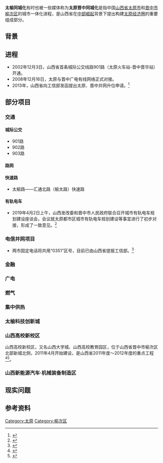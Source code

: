 {{expand|time=2013-12-23T13:49:26+00:00}}
'''太榆同城化'''有时也被一些媒体称为'''太原晋中同城化'''是指中国[[山西省|山西省]][[太原市|太原市]]和[[晋中市|晋中市]][[榆次区|榆次区]]的城市一体化进程，是山西省在[[中部崛起|中部崛起]]背景下提出构建[[太原经济圈|太原经济圈]]的重要组成部分。

== 背景 ==

== 进程 ==
*2002年12月3日，山西省首条城际公交线路901路（太原火车站-晋中晋华站）开通。
*2008年12月16日，太原与晋中广电有线网络正式对接。
*2013年，山西省向工信部发函提出太原、晋中并网升位申请。<ref>{{Cite web|author=太原晚报|title=今年推动太原晋中电信并网升位|url=http://www.sx.xinhuanet.com/newscenter/2014-01/11/c_118924337.htm|deadurl=yes|archiveurl=https://web.archive.org/web/20140202200434/http://www.sx.xinhuanet.com/newscenter/2014-01/11/c_118924337.htm|archivedate=2014-02-02|access-date=2014-01-21}}</ref>

== 部分项目 ==
=== 交通 ===
==== 城际公交 ====
*901路
*902路
*903路

==== 路网 ====


==== 快速路 ====
*太榆路——汇通北路（榆太路）快速路

==== 有轨电车 ====
*2019年4月2日上午，山西发改委和晋中市人民政府联合召开城市有轨电车规划建设座谈会，会议就太原都市区城市有轨电车规划建设等事宜进行了初步对接，形成了一致意见。<ref>{{Cite web |url=http://fgw.shanxi.gov.cn/fggz/wngz/jtfz/201904/t20190402_117433.shtml |title=省发改委与晋中市政府召开城市有轨电车规划建设座谈会 |access-date=2020-12-04 |archive-date=2020-12-04 |archive-url=http://www.freezepage.com/1607066805HFHOCCKJEH |dead-url=yes }}</ref>

=== 电信并网项目 ===
*两市固定电话将共用“0351”区号，目前已由山西省提报工信部。<ref name="sina">{{Cite web|author=山西新闻网-三晋都市报|title=山西省长李小鹏：将推动太原晋中同城化|url=http://shanxi.sina.com.cn/news/report/2014-01-21/080847401.html|accessdate=2014-01-21|archive-date=2014-02-02|archive-url=https://web.archive.org/web/20140202163507/http://shanxi.sina.com.cn/news/report/2014-01-21/080847401.html|dead-url=no}}</ref>

=== 金融 ===

=== 广电 ===

=== 燃气 ===

=== 集中供热 ===

=== 太榆科技创新城 ===

=== 山西高校新校区 ===
{{main|山西高校新校区}}
山西高校新校区，又名山西大学城、山西高校教育园区，位于山西省晋中市榆次区北部新城北侧，2011年4月开始建设，是山西省2011年度～2012年度的重点工程<ref>{{cite web|title=山西省人民政府办公厅关于印发2011年度全省重点工程项目的通知|url=http://www.shanxigov.cn/n16/n8319541/n8319612/n8321663/n14573396/n14573537/n14573540/14957685.html|publisher=山西省人民政府网站|accessdate=2014-01-07|deadurl=yes|archiveurl=https://web.archive.org/web/20140107175538/http://www.shanxigov.cn/n16/n8319541/n8319612/n8321663/n14573396/n14573537/n14573540/14957685.html|archivedate=2014-01-07}}</ref><ref>{{cite web|title=山西省人民政府办公厅关于印发2012年度全省重点工程项目的通知|url=http://www.shanxigov.cn/n16/n8319541/n8319612/n8321663/n15770612/n15770625/n15770626/16081445.html|publisher=山西省人民政府网站|accessdate=2014-01-07|deadurl=yes|archiveurl=https://web.archive.org/web/20140107182917/http://www.shanxigov.cn/n16/n8319541/n8319612/n8321663/n15770612/n15770625/n15770626/16081445.html|archivedate=2014-01-07}}</ref>。

=== 山西新能源汽车·机械装备制造区 ===

== 现实问题 ==


== 参考资料 ==
<references/>

[[Category:太原|Category:太原]]
[[Category:榆次区|Category:榆次区]]